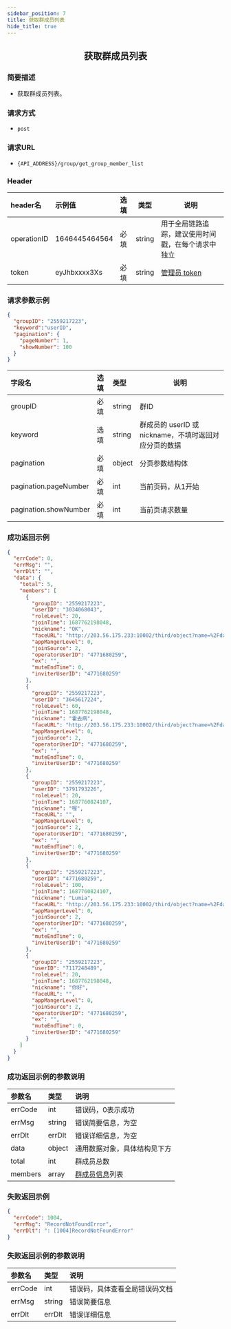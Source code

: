 ```yaml
---
sidebar_position: 7
title: 获取群成员列表
hide_title: true
---
```


<center>

## 获取群成员列表

</center>

### 简要描述
- 获取群成员列表。
### 请求方式
- `post` 
### 请求URL
- `{API_ADDRESS}/group/get_group_member_list`


### Header
|header名|示例值|选填|类型|说明|
|:----    |:-------    |:--- |---|------      |
|operationID|1646445464564|必填|string|用于全局链路追踪，建议使用时间戳，在每个请求中独立|
|token|eyJhbxxxx3Xs|必填|string|[管理员 token](docs/restapi/apis/authenticationManagement/getToken.mdx)|


### 请求参数示例


```json
{
  "groupID": "2559217223",
  "keyword":"userID",
  "pagination": {
    "pageNumber": 1,
    "showNumber": 100
  }
}
```
|字段名|选填|类型|说明|
|:----    |:-------    |:--- |---|
|groupID|必填|string|群ID|
|keyword|选填|string|群成员的 userID 或 nickname，不填时返回对应分页的数据|
|pagination|必填|object|分页参数结构体|
|pagination.pageNumber|必填|int|当前页码，从1开始|
|pagination.showNumber|必填|int|当前页请求数量|
### 成功返回示例


```json
{
  "errCode": 0,
  "errMsg": "",
  "errDlt": "",
  "data": {
    "total": 5,
    "members": [
      {
        "groupID": "2559217223",
        "userID": "3034068043",
        "roleLevel": 20,
        "joinTime": 1687762198048,
        "nickname": "OK",
        "faceURL": "http://203.56.175.233:10002/third/object?name=%2Fdata%2Fuser%2F0%2Fcn.rentsoft.flutter.openim.consumer%2Fcache%2Fimage_cropper_1687330588901.jpg",
        "appMangerLevel": 0,
        "joinSource": 2,
        "operatorUserID": "4771680259",
        "ex": "",
        "muteEndTime": 0,
        "inviterUserID": "4771680259"
      },
      {
        "groupID": "2559217223",
        "userID": "3645617224",
        "roleLevel": 60,
        "joinTime": 1687762198048,
        "nickname": "霍去病",
        "faceURL": "http://203.56.175.233:10002/third/object?name=%2Fdata%2Fuser%2F0%2Fcn.rentsoft.flutter.openim.consumer%2Fcache%2Fimage_cropper_1687846002615.jpg",
        "appMangerLevel": 0,
        "joinSource": 2,
        "operatorUserID": "4771680259",
        "ex": "",
        "muteEndTime": 0,
        "inviterUserID": "4771680259"
      },
      {
        "groupID": "2559217223",
        "userID": "3791793226",
        "roleLevel": 20,
        "joinTime": 1687760824107,
        "nickname": "喔",
        "faceURL": "",
        "appMangerLevel": 0,
        "joinSource": 2,
        "operatorUserID": "4771680259",
        "ex": "",
        "muteEndTime": 0,
        "inviterUserID": "4771680259"
      },
      {
        "groupID": "2559217223",
        "userID": "4771680259",
        "roleLevel": 100,
        "joinTime": 1687760824107,
        "nickname": "Lumia",
        "faceURL": "http://203.56.175.233:10002/third/object?name=%2Fdata%2Fuser%2F0%2Fcn.rentsoft.flutter.openim.consumer%2Fcache%2Fimage_cropper_1687330764676.jpg",
        "appMangerLevel": 0,
        "joinSource": 2,
        "operatorUserID": "4771680259",
        "ex": "",
        "muteEndTime": 0,
        "inviterUserID": "4771680259"
      },
      {
        "groupID": "2559217223",
        "userID": "7117248489",
        "roleLevel": 20,
        "joinTime": 1687762198048,
        "nickname": "你好",
        "faceURL": "",
        "appMangerLevel": 0,
        "joinSource": 2,
        "operatorUserID": "4771680259",
        "ex": "",
        "muteEndTime": 0,
        "inviterUserID": "4771680259"
      }
    ]
  }
}
```
### 成功返回示例的参数说明


|参数名|类型|说明|
|:----    |:-------    |:--- |
|errCode|int|错误码，0表示成功|
|errMsg|string|错误简要信息，为空|
|errDlt|errDlt|错误详细信息，为空|
|data|object|通用数据对象，具体结构见下方|
|total|int|群成员总数|
|members|array|[群成员信息](docs/restapi/commonFields.mdx#groupmemberinfo)列表|
### 失败返回示例


```json
{
  "errCode": 1004,
  "errMsg": "RecordNotFoundError",
  "errDlt": ": [1004]RecordNotFoundError"
}
```
### 失败返回示例的参数说明


|参数名|类型|说明|
|:----    |:-------    |:--- |
|errCode|int|错误码，具体查看全局错误码文档|
|errMsg|string|错误简要信息|
|errDlt|errDlt|错误详细信息|
